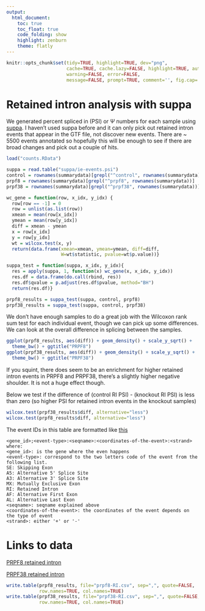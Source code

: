 ```yaml
---
output:
  html_document:
    toc: true
    toc_float: true
    code_folding: show
    highlight: zenburn
    theme: flatly
---
```


```r
knitr::opts_chunk$set(tidy=TRUE, highlight=TRUE, dev="png",
                      cache=TRUE, cache.lazy=FALSE, highlight=TRUE, autodep=TRUE,
                      warning=FALSE, error=FALSE,
                      message=FALSE, prompt=TRUE, comment='', fig.cap='')
```

# Retained intron analysis with suppa
We generated percent spliced in (PSI) or $\Psi$ numbers for each sample
using [suppa](https://bitbucket.org/regulatorygenomicsupf/suppa). I haven't
used suppa before and it can only pick out retained intron events that
appear in the GTF file, not discover new events. There are ~ 5500 events
annotated so hopefully this will be enough to see if there are broad
changes and pick out a couple of hits.

```r
load("counts.RData")
```


```r
suppa = read.table("suppa/ie-events.psi")
control = rownames(summarydata)[grepl("^control", rownames(summarydata))]
prpf8 = rownames(summarydata)[grepl("^prpf8", rownames(summarydata))]
prpf38 = rownames(summarydata)[grepl("^prpf38", rownames(summarydata))]
```

```r
wc_gene = function(row, x_idx, y_idx) {
  row[row == -1] = 0
  row = unlist(as.list(row))
  xmean = mean(row[x_idx])
  ymean = mean(row[y_idx])
  diff = xmean - ymean
  x = row[x_idx]
  y = row[y_idx]
  wt = wilcox.test(x, y)
  return(data.frame(xmean=xmean, ymean=ymean, diff=diff,
                    W=wt$statistic, pvalue=wt$p.value))}

suppa_test = function(suppa, x_idx, y_idx){
  res = apply(suppa, 1, function(x) wc_gene(x, x_idx, y_idx))
  res.df = data.frame(do.call(rbind, res))
  res.df$qvalue = p.adjust(res.df$pvalue, method="BH")
  return(res.df)}

prpf8_results = suppa_test(suppa, control, prpf8)
prpf38_results = suppa_test(suppa, control, prpf38)
```

We don't have enough samples to do a great job with the Wilcoxon rank sum test
for each individual event, though we can pick up some differences. We can look
at the overall difference in splicing between the samples.


```r
ggplot(prpf8_results, aes(diff)) + geom_density() + scale_y_sqrt() +
  theme_bw() + ggtitle("PRPF8")
ggplot(prpf38_results, aes(diff)) + geom_density() + scale_y_sqrt() +
  theme_bw() + ggtitle("PRPF38")
```

If you squint, there does seem to be an enrichment for higher retained intron
events in PRPF8 and PRPF38, there's a slightly higher negative shoulder. It
is not a huge effect though.

Below we test if the difference of (control RI PSI) - (knockout RI PSI)
is less than zero (so higher PSI for retained intron events in the knockout samples)

```r
wilcox.test(prpf38_results$diff, alternative="less")
wilcox.test(prpf8_results$diff, alternative="less")
```

The event IDs in this table are formatted like [this](https://bitbucket.org/regulatorygenomicsupf/suppa/src)

```
<gene_id>;<event-type>:<seqname>:<coordinates-of-the-event>:<strand>
where:
<gene_id>: is the gene where the even happens
<event-type>: correspond to the two letters code of the event from the following list.
SE: Skipping Exon
A5: Alternative 5' Splice Site
A3: Alternative 3' Splice Site
MX: Mutually Exclusive Exon
RI: Retained Intron
AF: Alternative First Exon
AL: Alternative Last Exon
<seqname>: seqname explained above
<coordinates-of-the-event>: the coordinates of the event depends on the type of event
<strand>: either '+' or '-'
```

# Links to data
[PRPF8 retained intron](prpf8-RI.csv)

[PRPF38 retained intron](prpf38-RI.csv)

```r
write.table(prpf8_results, file="prpf8-RI.csv", sep=",", quote=FALSE,
            row.names=TRUE, col.names=TRUE)
write.table(prpf38_results, file="prpf38-RI.csv", sep=",", quote=FALSE,
            row.names=TRUE, col.names=TRUE)
```
